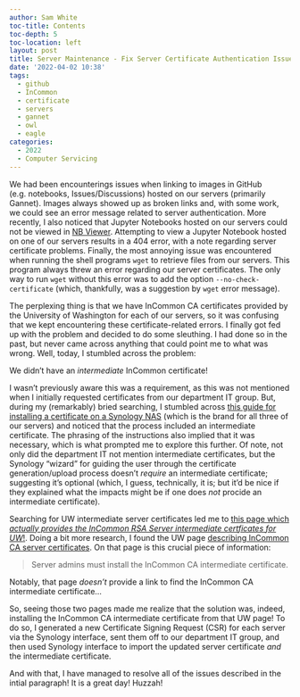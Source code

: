```yaml
---
author: Sam White
toc-title: Contents
toc-depth: 5
toc-location: left
layout: post
title: Server Maintenance - Fix Server Certificate Authentication Issues
date: '2022-04-02 10:38'
tags: 
  - github
  - InCommon
  - certificate
  - servers
  - gannet
  - owl
  - eagle
categories: 
  - 2022
  - Computer Servicing
---
```

We had been encounterings issues when linking to images in GitHub (e.g. notebooks, Issues/Discussions) hosted on our servers (primarily Gannet). Images always showed up as broken links and, with some work, we could see an error message related to server authentication. More recently, I also noticed that Jupyter Notebooks hosted on our servers could not be viewed in [NB Viewer](). Attempting to view a Jupyter Notebook hosted on one of our servers results in a 404 error, with a note regarding server certificate problems. Finally, the most annoying issue was encountered when running the shell programs `wget` to retrieve files from our servers. This program always threw an error regarding our server certificates. The only way to run `wget` without this error was to add the option `--no-check-certificate` (which, thankfully, was a suggestion by `wget` error message). 

The perplexing thing is that we have InCommon CA certificates provided by the University of Washington for each of our servers, so it was confusing that we kept encountering these certificate-related errors. I finally got fed up with the problem and decided to do some sleuthing. I had done so in the past, but never came across anything that could point me to what was wrong. Well, today, I stumbled across the problem:

We didn't have an _intermediate_ InCommon certificate!

I wasn't previously aware this was a requirement, as this was not mentioned when I initially requested certificates from our department IT group. But, during my (remarkably) bried searching, I stumbled across [this guide for installing a certificate on a Synology NAS](https://www.ssl.com/how-to/enable-https-generate-csr-install-ssl-tls-certificate-in-synology-nas/) (which is the brand for all three of our servers) and noticed that the process included an intermediate certificate. The phrasing of the instructions also implied that it was necessary, which is what prompted me to explore this further. Of note, not only did the department IT not mention intermediate certificates, but the Synology "wizard" for guiding the user through the certificate generation/upload process doesn't _require_ an intermediate certificate; suggesting it's optional (which, I guess, technically, it is; but it'd be nice if they explained what the impacts might be if one does _not_ procide an intermediate certificate).

Searching for UW intermediate server certificates led me to [this page which _actually provides the InCommon RSA Server intermediate certficates for UW_!](https://wiki.cac.washington.edu/display/infra/InCommon+SSL+Intermediate+Certificates). Doing a bit more research, I found the UW page [describing InCommon CA server certificates](https://wiki.cac.washington.edu/display/infra/UW+Certificate+Services). On that page is this crucial piece of information:

> Server admins must install the InCommon CA intermediate certificate.

Notably, that page _doesn't_ provide a link to find the InCommon CA intermediate certificate...

So, seeing those two pages made me realize that the solution was, indeed, installing the InCommon CA intermediate certificate from that UW page! To do so, I generated a new Certificate Signing Request (CSR) for each server via the Synology interface, sent them off to our department IT group, and then used Synology interface to import the updated server certificate _and_ the intermediate certificate.

And with that, I have managed to resolve all of the issues described in the intial paragraph! It is a great day! Huzzah!
